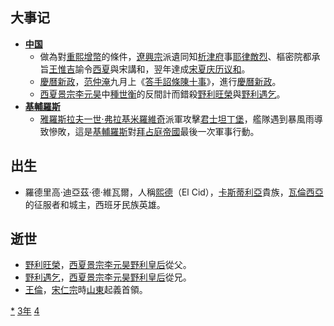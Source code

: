 {{yearTOC|1043|契丹'''[[重熙|重熙]]十二年'''；北宋'''[[慶曆|慶曆]]三年'''；西夏'''[[天授禮法延祚|天授禮法延祚]]六年'''；大理'''[[聖明_(大理)|聖明]]二年'''；越南'''[[明道_(李佛瑪)|明道]]二年'''；日本'''[[長久_(年號)|長久]]四年'''}}

== 大事记 ==
*'''[[中国|中国]]'''
**做為對[[重熙增幣|重熙增幣]]的條件，[[遼興宗|遼興宗]]派遺同知[[析津府|析津府]]事[[耶律敵烈|耶律敵烈]]、樞密院都承旨[[王惟吉|王惟吉]]諭令[[西夏|西夏]]與宋講和，翌年達成[[宋夏战争#宋夏庆历和议|宋夏庆历议和]]。
**[[慶曆新政|慶曆新政]]，[[范仲淹|范仲淹]]九月上《[[十事疏|答手詔條陳十事]]》，進行[[慶曆新政|慶曆新政]]。
**[[西夏景宗|西夏景宗]][[李元昊|李元昊]]中[[種世衡|種世衡]]的反間計而錯殺[[野利旺榮|野利旺榮]]與[[野利遇乞|野利遇乞]]。
*'''[[基輔羅斯|基輔羅斯]]'''
**[[雅羅斯拉夫一世·弗拉基米羅維奇|雅羅斯拉夫一世·弗拉基米羅維奇]]派軍攻擊[[君士坦丁堡|君士坦丁堡]]，艦隊遇到暴風雨導致慘敗，這是[[基輔羅斯|基輔羅斯]]對[[拜占庭帝國|拜占庭帝國]]最後一次軍事行動。

== 出生 ==
*羅德里高·迪亞茲·德·維瓦爾，人稱[[熙德|熙德]]（El Cid），[[卡斯蒂利亞|卡斯蒂利亞]]貴族，[[瓦倫西亞|瓦倫西亞]]的征服者和城主，西班牙民族英雄。

== 逝世 ==
{{Wikisource year mention}}
*[[野利旺榮|野利旺榮]]，[[西夏景宗|西夏景宗]][[李元昊|李元昊]][[野利皇后|野利皇后]]從父。
*[[野利遇乞|野利遇乞]]，[[西夏景宗|西夏景宗]][[李元昊|李元昊]][[野利皇后|野利皇后]]從兄。
*[[王倫_(北宋)|王倫]]，[[宋仁宗|宋仁宗]]時[[山東|山東]]起義首領。

[[Category:1043年|*]]
[[Category:1040年代|3年]]
[[Category:11世纪各年|4]]